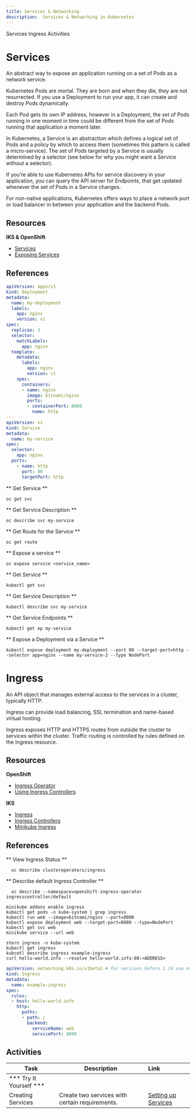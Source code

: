 ```yaml
---
title: Services & Networking
description:  Services & Networking in Kubernetes
---
```


<AnchorLinks>
  <AnchorLink>Services</AnchorLink>
  <AnchorLink>Ingress</AnchorLink>
  <AnchorLink>Activities</AnchorLink>
</AnchorLinks>

# Services

An abstract way to expose an application running on a set of Pods as a network service.

Kubernetes Pods are mortal. They are born and when they die, they are not resurrected. If you use a Deployment to run your app, it can create and destroy Pods dynamically.

Each Pod gets its own IP address, however in a Deployment, the set of Pods running in one moment in time could be different from the set of Pods running that application a moment later.

In Kubernetes, a Service is an abstraction which defines a logical set of Pods and a policy by which to access them (sometimes this pattern is called a micro-service). The set of Pods targeted by a Service is usually determined by a selector (see below for why you might want a Service without a selector).

If you’re able to use Kubernetes APIs for service discovery in your application, you can query the API server for Endpoints, that get updated whenever the set of Pods in a Service changes.

For non-native applications, Kubernetes offers ways to place a network port or load balancer in between your application and the backend Pods.


## Resources

**IKS & OpenShift**
- [Services](https://kubernetes.io/docs/concepts/services-networking/service/)
- [Exposing Services](https://kubernetes.io/docs/tutorials/kubernetes-basics/expose/expose-intro/)

## References

```yaml
apiVersion: apps/v1
kind: Deployment
metadata:
  name: my-deployment
  labels:
    app: nginx
    version: v1
spec:
  replicas: 3
  selector:
    matchLabels:
      app: nginx
  template:
    metadata:
      labels:
        app: nginx
        version: v1
    spec:
      containers:
      - name: nginx
        image: bitnami/nginx
        ports:
        - containerPort: 8080
          name: http
---
apiVersion: v1
kind: Service
metadata:
  name: my-service
spec:
  selector:
    app: nginx
  ports:
    - name: http
      port: 80
      targetPort: http
```
<Tabs>
<Tab label="OpenShift">

** Get Service **
```
oc get svc
```
** Get Service Description **
```
oc describe svc my-service
```
** Get Route for the Service **
```  
oc get route
```
** Expose a service **
```
oc expose service <service_name>
```

</Tab>

<Tab label="IKS">

** Get Service **
```
kubectl get svc
```
** Get Service Description **
```
kubectl describe svc my-service
```
** Get Service Endpoints **
```
kubectl get ep my-service
```
** Expose a Deployment via a Service **
```
kubectl expose deployment my-deployment --port 80 --target-port=http --selector app=nginx --name my-service-2 --type NodePort
```

</Tab>

</Tabs>

# Ingress

An API object that manages external access to the services in a cluster, typically HTTP.

Ingress can provide load balancing, SSL termination and name-based virtual hosting.

Ingress exposes HTTP and HTTPS routes from outside the cluster to services within the cluster. Traffic routing is controlled by rules defined on the Ingress resource.

## Resources

**OpenShift**
- [Ingress Operator](https://docs.openshift.com/container-platform/4.3/networking/ingress-operator.html)
- [Using Ingress Controllers](https://docs.openshift.com/container-platform/4.3/networking/configuring_ingress_cluster_traffic/configuring-ingress-cluster-traffic-ingress-controller.html)

**IKS**
- [Ingress](https://kubernetes.io/docs/concepts/services-networking/ingress/)
- [Ingress Controllers](https://kubernetes.io/docs/concepts/services-networking/ingress-controllers/)
- [Minikube Ingress](https://kubernetes.io/docs/tasks/access-application-cluster/ingress-minikube/)

## References
<Tabs>
<Tab label="OpenShift">

** View Ingress Status **
```
  oc describe clusteroperators/ingress
```
** Describe default Ingress Controller **
```
  oc describe --namespace=openshift-ingress-operator ingresscontroller/default
```

</Tab>

<Tab label="IKS">

```
minikube addons enable ingress
kubectl get pods -n kube-system | grep ingress
kubectl run web --image=bitnami/nginx --port=8080
kubectl expose deployment web --target-port=8080 --type=NodePort
kubectl get svc web
minikube service --url web
```

```
stern ingress -n kube-system
kubectl get ingress
kubcetl describe ingress example-ingress
curl hello-world.info --resolve hello-world.info:80:<ADDRESS>
```

</Tab>

</Tabs>

```yaml
apiVersion: networking.k8s.io/v1beta1 # for versions before 1.14 use extensions/v1beta1
kind: Ingress
metadata:
  name: example-ingress
spec:
  rules:
  - host: hello-world.info
    http:
      paths:
      - path: /
        backend:
          serviceName: web
          servicePort: 8080
```


## Activities

| Task                            | Description         | Link        |
| --------------------------------| ------------------  |:----------- |
| *** Try It Yourself ***                         |         |         | 
| Creating Services | Create two services with certain requirements. | [Setting up Services](../activities/labs/lab8) |